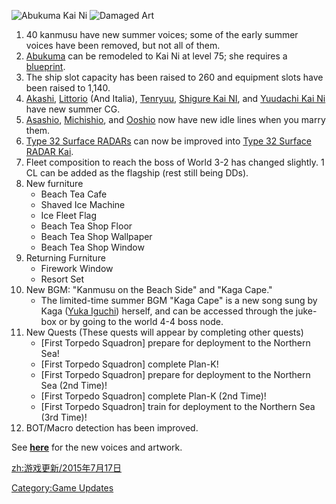 [[File:Abukuma kai ni.png|thumb|Abukuma Kai Ni‎]] [[File:Abukuma kai ni dmg.png|thumb|Damaged Art]]
#40 kanmusu have new summer voices; some of the early summer voices have been removed, but not all of them.
#[[Abukuma]] can be remodeled to Kai Ni at level 75; she requires a [[blueprint]]. 
#The ship slot capacity has been raised to 260 and equipment slots have been raised to 1,140.
#[[Akashi]], [[Littorio]] (And Italia), [[Tenryuu]], [[Shigure|Shigure Kai NI]], and [[Yuudachi|Yuudachi Kai Ni]] have new summer CG.
#[[Asashio]], [[Michishio]], and [[Ooshio]] now have new idle lines when you marry them.
#[[Type 32 Surface RADAR]]s can now be improved into [[Type 32 Surface RADAR Kai]].
#Fleet composition to reach the boss of World 3-2 has changed slightly. 1 CL can be added as the flagship (rest still being DDs).
#New furniture
#*Beach Tea Cafe
#*Shaved Ice Machine
#*Ice Fleet Flag
#*Beach Tea Shop Floor
#*Beach Tea Shop Wallpaper
#*Beach Tea Shop Window
#Returning Furniture
#*Firework Window
#*Resort Set
#New BGM: "Kanmusu on the Beach Side" and "Kaga Cape."
#*The limited-time summer BGM "Kaga Cape" is a new song sung by Kaga ([http://myanimelist.net/people/885/Yuka_Iguchi Yuka Iguchi]) herself, and can be accessed through the juke-box or by going to the world 4-4 boss node.
#New Quests (These quests will appear by completing other quests)
#*[First Torpedo Squadron] prepare for deployment to the Northern Sea!
#*[First Torpedo Squadron] complete Plan-K!
#*[First Torpedo Squadron] prepare for deployment to the Northern Sea (2nd Time)!
#*[First Torpedo Squadron] complete Plan-K (2nd Time)!
#*[First Torpedo Squadron] train for deployment to the Northern Sea (3rd Time)!
#BOT/Macro detection has been improved.
See '''[[Seasonal/Mid_Summer_Season_Update|here]]''' for the new voices and artwork.

[[Category:Game Updates]]
[[zh:游戏更新/2015年7月17日]]